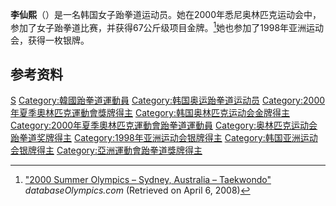 {{Infobox sportsperson
| name           = 李仙熙
| sport          = [[跆拳道|跆拳道]]
| show-medals    = yes
| medaltemplates = 
{{MedalGold| [[2000年夏季奥林匹克运动会|2000年 悉尼]]|[[2000年夏季奥林匹克运动会跆拳道比赛|67公斤]]}}
}}

'''李仙熙'''（{{bd|1978年|10月21日||}}）是一名韩国女子跆拳道运动员。她在2000年悉尼奥林匹克运动会中，参加了女子跆拳道比赛，并获得67公斤级项目金牌。<ref name=db-ol-TKD2000>[http://www.databaseolympics.com/games/gamessport.htm?g=25&sp=TKD "2000 Summer Olympics – Sydney, Australia – Taekwondo"] {{webarchive|url=https://web.archive.org/web/20080823081100/http://www.databaseolympics.com/games/gamessport.htm?g=25&sp=TKD |date=2008-08-23 }} ''databaseOlympics.com'' (Retrieved on April 6, 2008)</ref>她也参加了1998年亚洲运动会，获得一枚银牌。

==参考资料==
{{reflist}}
{{DEFAULTSORT:Lee}}
[[Category:李姓|S]]
[[Category:韓國跆拳道運動員|Category:韓國跆拳道運動員]]
[[Category:韩国奥运跆拳道运动员|Category:韩国奥运跆拳道运动员]]
[[Category:2000年夏季奧林匹克運動會獎牌得主|Category:2000年夏季奧林匹克運動會獎牌得主]]
[[Category:韩国奥林匹克运动会金牌得主|Category:韩国奥林匹克运动会金牌得主]]
[[Category:2000年夏季奧林匹克運動會跆拳道運動員|Category:2000年夏季奧林匹克運動會跆拳道運動員]]
[[Category:奥林匹克运动会跆拳道奖牌得主|Category:奥林匹克运动会跆拳道奖牌得主]]
[[Category:1998年亚洲运动会银牌得主|Category:1998年亚洲运动会银牌得主]]
[[Category:韩国亚洲运动会银牌得主|Category:韩国亚洲运动会银牌得主]]
[[Category:亞洲運動會跆拳道獎牌得主|Category:亞洲運動會跆拳道獎牌得主]]